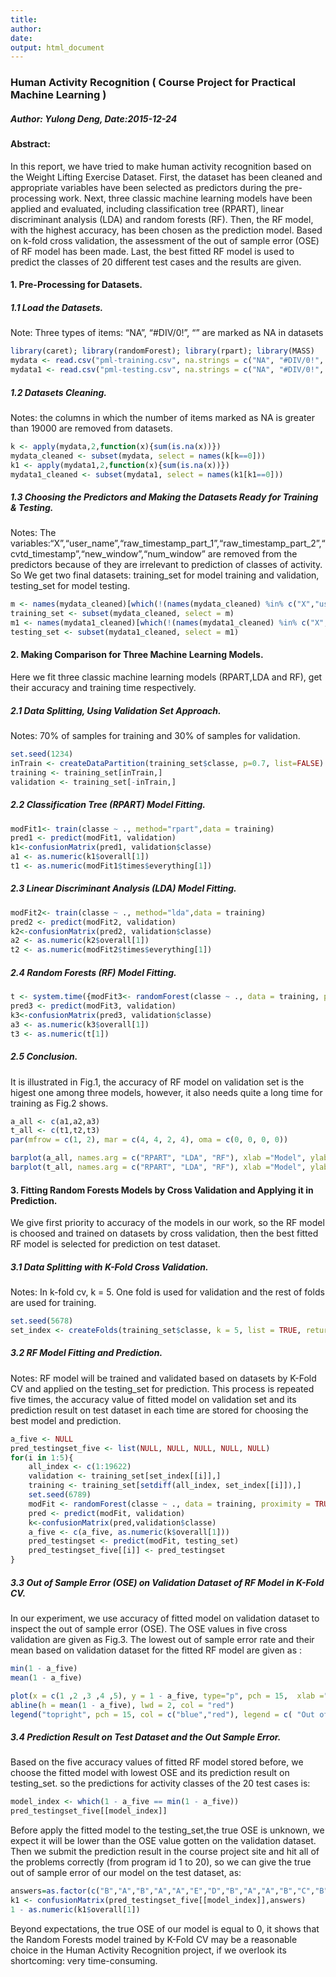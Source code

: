 ```yaml
---
title: 
author: 
date: 
output: html_document
---
```

### Human Activity Recognition ( Course Project for Practical Machine Learning )
##### Author: Yulong Deng, Date:2015-12-24

#### Abstract:
In this report, we have tried to make human activity recognition based on the Weight Lifting Exercise Dataset. First, the dataset has been cleaned and appropriate variables have been selected as predictors during the pre-processing work. Next, three classic machine learning models have been applied and evaluated, including classification tree (RPART), linear discriminant analysis (LDA) and random forests (RF). Then, the RF model, with the highest accuracy, has been chosen as the prediction model. Based on k-fold cross validation, the assessment of the out of sample error (OSE) of RF model has been made. Last, the best fitted RF model is used to predict the classes of 20 different test cases and the results are given.       

#### 1. Pre-Processing for Datasets.
##### 1.1 Load the Datasets.
Note: Three types of items: "NA", "#DIV/0!", "" are marked as NA in datasets  
```r
library(caret); library(randomForest); library(rpart); library(MASS)
mydata <- read.csv("pml-training.csv", na.strings = c("NA", "#DIV/0!", ""))
mydata1 <- read.csv("pml-testing.csv", na.strings = c("NA", "#DIV/0!", ""))
```

##### 1.2 Datasets Cleaning.
Notes: the columns in which the number of items marked as NA is greater than 19000 are removed from datasets. 
```r
k <- apply(mydata,2,function(x){sum(is.na(x))})
mydata_cleaned <- subset(mydata, select = names(k[k==0]))
k1 <- apply(mydata1,2,function(x){sum(is.na(x))})
mydata1_cleaned <- subset(mydata1, select = names(k1[k1==0]))
```
##### 1.3 Choosing the Predictors and Making the Datasets Ready for Training & Testing.
Notes: The variables:"X","user_name","raw_timestamp_part_1","raw_timestamp_part_2","cvtd_timestamp","new_window","num_window" are removed from the predictors because of they are irrelevant to prediction of classes of activity. So We get two final datasets: training_set for model training and validation, testing_set for model testing. 
```r
m <- names(mydata_cleaned)[which(!(names(mydata_cleaned) %in% c("X","user_name","raw_timestamp_part_1","raw_timestamp_part_2","cvtd_timestamp","new_window","num_window")))]
training_set <- subset(mydata_cleaned, select = m)
m1 <- names(mydata1_cleaned)[which(!(names(mydata1_cleaned) %in% c("X","user_name","raw_timestamp_part_1","raw_timestamp_part_2","cvtd_timestamp","new_window","num_window")))]
testing_set <- subset(mydata1_cleaned, select = m1)
```
#### 2. Making Comparison for Three Machine Learning Models. 
Here we fit three classic machine learning models (RPART,LDA and RF), get their accuracy and training time respectively. 

##### 2.1 Data Splitting, Using Validation Set Approach.
Notes: 70% of samples for training and 30% of samples for validation.
```r
set.seed(1234)
inTrain <- createDataPartition(training_set$classe, p=0.7, list=FALSE)
training <- training_set[inTrain,]
validation <- training_set[-inTrain,]
```
##### 2.2 Classification Tree (RPART) Model Fitting. 
```r
modFit1<- train(classe ~ ., method="rpart",data = training)
pred1 <- predict(modFit1, validation)
k1<-confusionMatrix(pred1, validation$classe)  
a1 <- as.numeric(k1$overall[1])
t1 <- as.numeric(modFit1$times$everything[1])
```
##### 2.3 Linear Discriminant Analysis (LDA) Model Fitting.
```r
modFit2<- train(classe ~ ., method="lda",data = training)
pred2 <- predict(modFit2, validation)
k2<-confusionMatrix(pred2, validation$classe)  
a2 <- as.numeric(k2$overall[1])
t2 <- as.numeric(modFit2$times$everything[1])
```
##### 2.4 Random Forests (RF) Model Fitting.
```r
t <- system.time({modFit3<- randomForest(classe ~ ., data = training, proximity = TRUE)})
pred3 <- predict(modFit3, validation)
k3<-confusionMatrix(pred3, validation$classe)  
a3 <- as.numeric(k3$overall[1])
t3 <- as.numeric(t[1])
```

##### 2.5 Conclusion.
It is illustrated in Fig.1, the accuracy of RF model on validation set is the higest one among three models, however, it also needs quite a long time for training as Fig.2 shows.    
```r
a_all <- c(a1,a2,a3)
t_all <- c(t1,t2,t3)
par(mfrow = c(1, 2), mar = c(4, 4, 2, 4), oma = c(0, 0, 0, 0))

barplot(a_all, names.arg = c("RPART", "LDA", "RF"), xlab ="Model", ylab ="Accuracy", col="blue", main = "Fig.1 Accuracy of Models", cex.main = 1.2)
barplot(t_all, names.arg = c("RPART", "LDA", "RF"), xlab ="Model", ylab ="Training Time (second)", col="blue", main = "Fig.2 Training Time of Models", cex.main = 1.2)

```

#### 3. Fitting Random Forests Models by Cross Validation and Applying it in Prediction.
We give first priority to accuracy of the models in our work, so the RF model is choosed and trained on datasets by cross validation, then the best fitted RF model is selected for prediction on test dataset. 

##### 3.1 Data Splitting with K-Fold Cross Validation.
Notes: In k-fold cv, k = 5. One fold is used for validation and the rest of folds are used for training. 
```r
set.seed(5678)
set_index <- createFolds(training_set$classe, k = 5, list = TRUE, returnTrain = FALSE)
```
##### 3.2 RF Model Fitting and Prediction. 
Notes: RF model will be trained and validated based on datasets by K-Fold CV and applied on the testing_set for prediction. This process is repeated five times, the accuracy value of fitted model on validation set and its prediction result on test dataset in each time are stored for choosing the best model and prediction.
```r
a_five <- NULL
pred_testingset_five <- list(NULL, NULL, NULL, NULL, NULL)
for(i in 1:5){
    all_index <- c(1:19622)
    validation <- training_set[set_index[[i]],]
    training <- training_set[setdiff(all_index, set_index[[i]]),]
    set.seed(6789)
    modFit <- randomForest(classe ~ ., data = training, proximity = TRUE)
    pred <- predict(modFit, validation)
    k<-confusionMatrix(pred,validation$classe)
    a_five <- c(a_five, as.numeric(k$overall[1]))
    pred_testingset <- predict(modFit, testing_set)
    pred_testingset_five[[i]] <- pred_testingset
}
```

##### 3.3 Out of Sample Error (OSE) on Validation Dataset of RF Model in K-Fold CV.
In our experiment, we use accuracy of fitted model on validation dataset to inspect the out of sample error (OSE). The OSE values in five cross validation are given as Fig.3.
The lowest out of sample error rate and their mean based on validation dataset for the fitted RF model are given as :
```r
min(1 - a_five)
mean(1 - a_five)
```

```r

plot(x = c(1 ,2 ,3 ,4 ,5), y = 1 - a_five, type="p", pch = 15,  xlab ="Different Trainging Set/Validation (1:CV1, 2:CV2, 3:CV3, 4:CV4, 5:CV5)", ylab ="Out of Sample Error", col="blue", main = "Fig.3 Out of Sample Error in K-Fold CV (k=5) for RF model ", cex.main = 1.2)
abline(h = mean(1 - a_five), lwd = 2, col = "red")
legend("topright", pch = 15, col = c("blue","red"), legend = c( "Out of Sample Error","Mean of Out of Sample Error" ))
```

##### 3.4 Prediction Result on Test Dataset and the Out Sample Error.
Based on the five accuracy values of fitted RF model stored before, we choose the fitted model with lowest OSE and its prediction result on testing_set. so the predictions for activity classes of the 20 test cases is:
```r
model_index <- which(1 - a_five == min(1 - a_five)) 
pred_testingset_five[[model_index]]
```
Before apply the fitted model to the testing_set,the true OSE is unknown, we expect it will be lower than the OSE value gotten on the validation dataset. Then we submit the prediction result in the course project site and hit all of the problems correctly (from program id 1 to 20), so we can give the true out of sample error of our model on the test dataset, as:
```r
answers=as.factor(c("B","A","B","A","A","E","D","B","A","A","B","C","B","A","E","E","A", "B","B","B"))
k1 <- confusionMatrix(pred_testingset_five[[model_index]],answers)
1 - as.numeric(k1$overall[1])
```
Beyond expectations, the true OSE of our model is equal to 0, it shows that the Random Forests model trained by K-Fold CV may be a reasonable choice in the Human Activity Recognition project, if we overlook its shortcoming: very time-consuming.